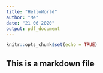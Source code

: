 ```yaml
---
title: "HelloWorld"
author: "Me"
date: "21 06 2020"
output: pdf_document
---
```


```r
knitr::opts_chunk$set(echo = TRUE)
```

## This is a markdown file
